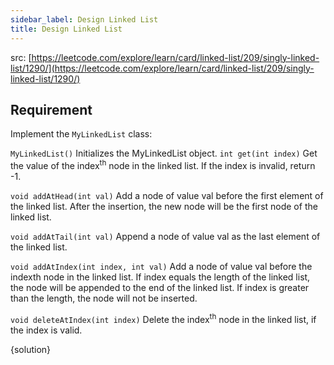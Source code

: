 ```yaml
---
sidebar_label: Design Linked List
title: Design Linked List
---
```



src: [https://leetcode.com/explore/learn/card/linked-list/209/singly-linked-list/1290/](https://leetcode.com/explore/learn/card/linked-list/209/singly-linked-list/1290/)

## Requirement

Implement the `MyLinkedList` class:

`MyLinkedList()` Initializes the MyLinkedList object.
`int get(int index)` Get the value of the index<sup>th</sup> node in the linked list. If the index is invalid, return -1.

`void addAtHead(int val)` Add a node of value val before the first element of the linked list. After the insertion, the new node will be the first node of the linked list.

`void addAtTail(int val)` Append a node of value val as the last element of the linked list.

`void addAtIndex(int index, int val)` Add a node of value val before the indexth node in the linked list. If index equals the length of the linked list, the node will be appended to the end of the linked list. If index is greater than the length, the node will not be inserted.

`void deleteAtIndex(int index)` Delete the index<sup>th</sup> node in the linked list, if the index is valid.

<JSEditor run={false}>{solution}</JSEditor>
